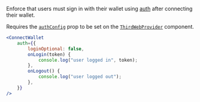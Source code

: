 Enforce that users must sign in with their wallet using [auth](/wallets/auth) after connecting their wallet.

Requires the [`authConfig`](/react/v4/ThirdwebProvider#authConfig) prop to be set on the [`ThirdWebProvider`](/react/v4/ThirdwebProvider) component.

```jsx
<ConnectWallet
	auth={{
		loginOptional: false,
		onLogin(token) {
			console.log("user logged in", token);
		},
		onLogout() {
			console.log("user logged out");
		},
	}}
/>
```
